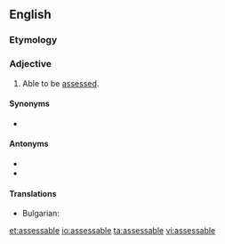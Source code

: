 ==English==

===Etymology===
{{suffix|assess|able|lang=en}}

===Adjective===
{{en-adj}}

# Able to be [[assess]]ed.

====Synonyms====
* {{l/en|measurable}}

====Antonyms====
* {{l/en|unassessable}}
* {{l/en|nonassessable}}

====Translations====
{{trans-top|able to be assessed}}
* Bulgarian: {{t-|bg|облагаем|tr=oblagaem}}
{{trans-mid}}
{{trans-bottom}}

[[et:assessable]]
[[io:assessable]]
[[ta:assessable]]
[[vi:assessable]]